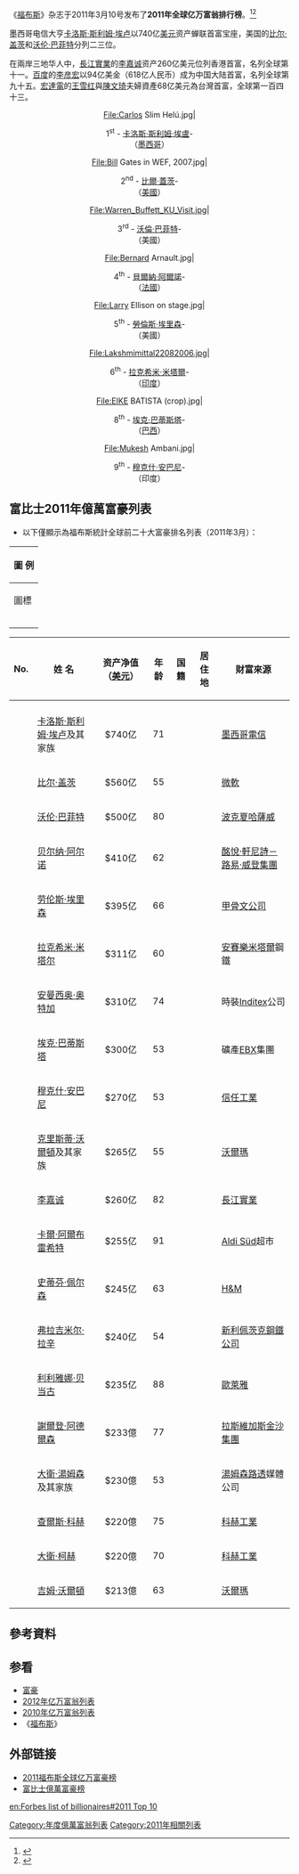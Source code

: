 {{noteTA
|1=zh:福布斯; zh-hans:福布斯; zh-hant:富比士; zh-tw:富比士;
}}

《[[福布斯|福布斯]]》杂志于2011年3月10号发布了'''2011年全球亿万富翁排行榜'''。<ref>{{Cite web |url=http://finance.sina.com.cn/stock/usstock/c/20110310/22399508658.shtml |title=福布斯2011年全球富豪榜前200名单 |accessdate=2011-03-11 |archive-date=2019-04-12 |archive-url=https://web.archive.org/web/20190412235142/http://finance.sina.com.cn/stock/usstock/c/20110310/22399508658.shtml |dead-url=no }}</ref><ref>{{Cite web |url=http://www.forbes.com/wealth/billionaires |title=富比士億萬富豪榜 |accessdate=2011-05-07 |archive-date=2012-05-25 |archive-url=https://archive.is/20120525/http://www.forbes.com/wealth/billionaires |dead-url=no }}</ref>

墨西哥电信大亨[[卡洛斯·斯利姆·埃卢|卡洛斯·斯利姆·埃卢]]以740亿[[美元|美元]]资产蝉联首富宝座，美国的[[比尔·盖茨|比尔·盖茨]]和[[沃伦·巴菲特|沃伦·巴菲特]]分列二三位。

在兩岸三地华人中，[[長江實業|長江實業]]的[[李嘉诚|李嘉诚]]资产260亿美元位列香港首富，名列全球第十一。[[百度|百度]]的[[李彦宏|李彦宏]]以94亿美金（618亿人民币）成为中国大陆首富，名列全球第九十五。[[宏達電|宏達電]]的[[王雪红|王雪红]]與[[陳文琦|陳文琦]]夫婦資產68亿美元為台灣首富，全球第一百四十三。

<center>
<gallery caption="全球最富有的人" perrow="5" >
File:Carlos Slim Helú.jpg|<center>1<sup>st</sup> - [[卡洛斯·斯利姆·埃盧|卡洛斯·斯利姆·埃盧]]-<br>（[[墨西哥|墨西哥]]）</center>
File:Bill Gates in WEF, 2007.jpg|<center>2<sup>nd</sup> - [[比爾·蓋茨|比爾·蓋茨]]-<br>（[[美國|美國]]）</center>
File:Warren_Buffett_KU_Visit.jpg|<center>3<sup>rd</sup> - [[沃倫·巴菲特|沃倫·巴菲特]]-<br>（美國）</center>
File:Bernard Arnault.jpg|<center>4<sup>th</sup> - [[貝爾納·阿爾諾|貝爾納·阿爾諾]]-<br>（[[法國|法國]]）</center>
File:Larry Ellison on stage.jpg|<center>5<sup>th</sup> - [[勞倫斯·埃里森|勞倫斯·埃里森]]-<br>（美國）</center>
File:Lakshmimittal22082006.jpg|<center>6<sup>th</sup> - [[拉克希米·米塔爾|拉克希米·米塔爾]]-<br>（[[印度|印度]]）</center>

File:EIKE BATISTA (crop).jpg|<center>8<sup>th</sup> - [[埃克·巴蒂斯塔|埃克·巴蒂斯塔]]-<br>（[[巴西|巴西]]）</center>
File:Mukesh Ambani.jpg|<center>9<sup>th</sup> - [[穆克什·安巴尼|穆克什·安巴尼]]-<br>（印度）</center>
</gallery>
</center>

==富比士2011年億萬富豪列表==
*以下僅顯示為福布斯統計全球前二十大富豪排名列表（2011年3月）：
{| class="wikitable"
!colspan="2"|圖 例
|-
! 圖標
! 說明
|-
|{{steady}}
|相較於[[2010年億萬富翁列表|去年的位次]]沒有發生變化。
|-
|{{profit}}
|相較於去年的位次有所上升。
|-
|{{loss}}
|相較於去年的位次有所下降。
|}

{| class="wikitable sortable"
|-
! No.
! 姓 名
! 资产净值（[[美元|美元]]）
! 年龄
! 国籍
! 居住地
! 財富來源
|-
 
|-
| style="text-align:center;"|{{nts|1}}{{steady}}||[[卡洛斯·斯利姆·埃卢|卡洛斯·斯利姆·埃卢]]及其家族|| style="text-align:center;"|$740亿{{profit}}|| style="text-align:center;"|71||{{MEX}}||{{MEX}}||[[墨西哥電信|墨西哥電信]]
|-
| style="text-align:center;"|{{nts|2}}{{steady}}||[[比尔·盖茨|比尔·盖茨]]|| style="text-align:center;"|$560亿{{profit}}|| style="text-align:center;"|55||{{USA}}||{{USA}}||[[微軟|微軟]]
|-
| style="text-align:center;"|{{nts|3}}{{steady}}||[[沃伦·巴菲特|沃伦·巴菲特]]|| style="text-align:center;"|$500亿{{loss}}|| style="text-align:center;"|80||{{USA}}||{{USA}}||[[波克夏哈薩威|波克夏哈薩威]]
|-
| style="text-align:center;"|{{nts|4}}{{profit}}||[[贝尔纳·阿尔诺|贝尔纳·阿尔诺]]|| style="text-align:center;"|$410亿{{profit}}|| style="text-align:center;"|62||{{FRA}}||{{FRA}}||[[酩悅·軒尼詩－路易·威登集團|酩悅·軒尼詩－路易·威登集團]]
|-
| style="text-align:center;"|{{nts|5}}{{profit}}||[[劳伦斯·埃里森|劳伦斯·埃里森]]|| style="text-align:center;"|$395亿{{profit}}|| style="text-align:center;"|66||{{USA}}||{{USA}}||[[甲骨文公司|甲骨文公司]]
|-
| style="text-align:center;"|{{nts|6}}{{loss}}||[[拉克希米·米塔尔|拉克希米·米塔尔]]|| style="text-align:center;"|$311亿{{profit}}|| style="text-align:center;"|60||{{IND}}||{{UK}}||[[安賽樂米塔爾|安賽樂米塔爾]]鋼鐵
|-
| style="text-align:center;"|{{nts|7}}{{profit}}||[[安曼西奥·奥特加|安曼西奥·奥特加]]|| style="text-align:center;"|$310亿{{profit}}|| style="text-align:center;"|74||{{ESP}}||{{ESP}}||時裝[[Inditex|Inditex]]公司
|-
| style="text-align:center;"|{{nts|8}}{{steady}}||[[埃克·巴蒂斯塔|埃克·巴蒂斯塔]]|| style="text-align:center;"|$300亿{{profit}}|| style="text-align:center;"|53<!--Forbes shows 53, Wikipedia bio shows 52-->||{{BRA}}||{{BRA}}||礦產[[EBX|EBX]]集團
|-
| style="text-align:center;"|{{nts|9}}{{loss}}||[[穆克什·安巴尼|穆克什·安巴尼]]|| style="text-align:center;"|$270亿{{loss}}|| style="text-align:center;"|53||{{IND}}||{{IND}}||[[信任工業|信任工業]]
|-
| style="text-align:center;"|{{nts|10}}{{profit}}||[[克里斯蒂·沃爾頓|克里斯蒂·沃爾頓]]及其家族|| style="text-align:center;"|$265亿{{profit}}|| style="text-align:center;"|55||{{USA}}||{{USA}}||[[沃爾瑪|沃爾瑪]] 
|-
| style="text-align:center;"|{{nts|11}}{{profit}}||[[李嘉诚|李嘉诚]]|| style="text-align:center;"|$260亿{{profit}}|| style="text-align:center;"|82||{{HKG}}||{{HKG}}||[[長江實業|長江實業]]
|-
| style="text-align:center;"|{{nts|12}}{{loss}}||[[卡爾·阿爾布雷希特|卡爾·阿爾布雷希特]]|| style="text-align:center;"|$255亿{{profit}}|| style="text-align:center;"|91||{{DEU}}||{{DEU}}||[[Aldi|Aldi Süd]]超市
|-
| style="text-align:center;"|{{nts|13}}{{steady}}||[[史蒂芬·佩尔森|史蒂芬·佩尔森]]|| style="text-align:center;"|$245亿{{profit}}|| style="text-align:center;"|63||{{SWE}}||{{SWE}}||[[H&M|H&M]]
|-
| style="text-align:center;"|{{nts|14}}{{profit}}||[[弗拉吉米尔·拉辛|弗拉吉米尔·拉辛]]|| style="text-align:center;"|$240亿{{profit}}|| style="text-align:center;"|54||{{RUS}}||{{RUS}}||[[新利佩茨克鋼鐵公司|新利佩茨克鋼鐵公司]]
|- 
| style="text-align:center;"|{{nts|15}}{{profit}}||[[利利雅娜·贝当古|利利雅娜·贝当古]]|| style="text-align:center;"|$235亿{{profit}}|| style="text-align:center;"|88||{{FRA}}||{{FRA}}||[[歐萊雅|歐萊雅]]
|- 
|style="text-align:center;"|{{nts|16}}{{profit}}||[[謝爾登·阿德爾森|謝爾登·阿德爾森]]|| style="text-align:center;"|$233億{{profit}}|| style="text-align:center;"|77||{{USA}}||{{USA}}|| [[拉斯維加斯金沙集團|拉斯維加斯金沙集團]]
|- 
|style="text-align:center;"|{{nts|17}}{{profit}}||[[大衛·湯姆森|大衛·湯姆森]]及其家族|| style="text-align:center;"|$230億{{profit}}|| style="text-align:center;"|53||{{CAN}}||{{CAN}}|| [[湯姆森路透|湯姆森路透]]媒體公司
|- 
|style="text-align:center;"|{{nts|18}}{{profit}}||[[查爾斯·科赫|查爾斯·科赫]]|| style="text-align:center;"|$220億{{profit}}|| style="text-align:center;"|75||{{USA}}||{{USA}}||[[科赫工業|科赫工業]]  
|- 
|style="text-align:center;"|{{nts|18}}{{profit}}||[[大衛·柯赫|大衛·柯赫]]|| style="text-align:center;"|$220億{{profit}}|| style="text-align:center;"|70||{{USA}}||{{USA}}||[[科赫工業|科赫工業]]
|- 
|style="text-align:center;"|{{nts|20}}{{loss}}||[[吉姆·沃爾頓|吉姆·沃爾頓]]|| style="text-align:center;"|$213億{{profit}}|| style="text-align:center;"|63||{{USA}}||{{USA}}||[[沃爾瑪|沃爾瑪]]
|}

== 參考資料 ==
<references/>

==参看==
*[[富豪|富豪]]
*[[2012年亿万富翁列表|2012年亿万富翁列表]]
*[[2010年亿万富翁列表|2010年亿万富翁列表]]
*《[[福布斯|福布斯]]》

==外部链接==
*[https://web.archive.org/web/20110313011741/http://www.forbeschina.com/list/1070 2011福布斯全球亿万富豪榜]{{zh}}
*[http://www.forbes.com/wealth/billionaires 富比士億萬富豪榜]{{Webarchive|url=https://archive.is/20120525/http://www.forbes.com/wealth/billionaires |date=2012-05-25 }}{{en}}

{{世界億萬富翁列表}}

[[Category:年度億萬富翁列表|Category:年度億萬富翁列表]]
[[Category:2011年相關列表|Category:2011年相關列表]]

[[en:Forbes_list_of_billionaires#2011_Top_10|en:Forbes list of billionaires#2011 Top 10]]